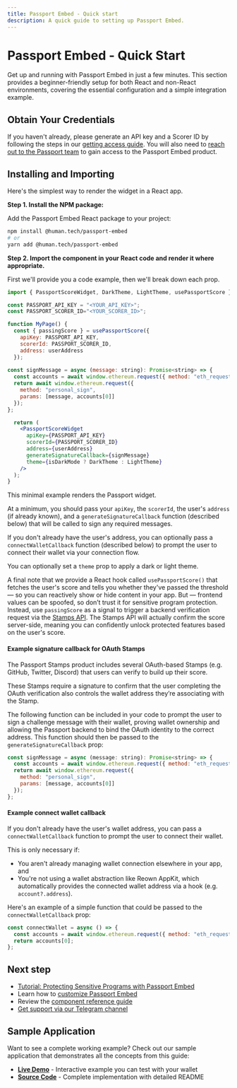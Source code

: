 ```yaml
---
title: Passport Embed - Quick start
description: A quick guide to setting up Passport Embed.
---
```



# Passport Embed - Quick Start

Get up and running with Passport Embed in just a few minutes. This section provides a beginner-friendly setup for both React and non-React environments, covering the essential configuration and a simple integration example.

## Obtain Your Credentials

If you haven't already, please generate an API key and a Scorer ID by following the steps in our [getting access guide](getting-access). You will also need to [reach out to the Passport team](https://tally.so/r/3X81KL) to gain access to the Passport Embed product.

## Installing and Importing

Here's the simplest way to render the widget in a React app. 

**Step 1. Install the NPM package:** 

Add the Passport Embed React package to your project:

```bash
npm install @human.tech/passport-embed
# or
yarn add @human.tech/passport-embed
```

**Step 2. Import the component in your React code and render it where appropriate.** 

First we'll provide you a code example, then we'll break down each prop.

```jsx
import { PassportScoreWidget, DarkTheme, LightTheme, usePassportScore } from "@human.tech/passport-embed";

const PASSPORT_API_KEY = "<YOUR_API_KEY>";
const PASSPORT_SCORER_ID="<YOUR_SCORER_ID>";

function MyPage() {
  const { passingScore } = usePassportScore({
    apiKey: PASSPORT_API_KEY,
    scorerId: PASSPORT_SCORER_ID,
    address: userAddress
  });
  
const signMessage = async (message: string): Promise<string> => {
  const accounts = await window.ethereum.request({ method: "eth_requestAccounts" });
  return await window.ethereum.request({
    method: "personal_sign",
    params: [message, accounts[0]]
  });
};

  return (
    <PassportScoreWidget 
      apiKey={PASSPORT_API_KEY}
      scorerId={PASSPORT_SCORER_ID}
      address={userAddress} 
      generateSignatureCallback={signMessage} 
      theme={isDarkMode ? DarkTheme : LightTheme}
    />
  );
}
```

This minimal example renders the Passport widget. 

At a minimum, you should pass your `apiKey`, the `scorerId`, the user's `address` (if already known), and a `generateSignatureCallback` function (described below) that will be called to sign any required messages. 

If you don't already have the user's address, you can optionally pass a `connectWalletCallback` function (described below) to prompt the user to connect their wallet via your connection flow.

You can optionally set a `theme` prop to apply a dark or light theme.

A final note that we provide a React hook called `usePassportScore()` that fetches the user's score and tells you whether they've passed the threshold — so you can reactively show or hide content in your app. But — frontend values can be spoofed, so don’t trust it for sensitive program protection. Instead, use `passingScore` as a signal to trigger a backend verification request via the [Stamps API](/building-with-passport/stamps/passport-api). The Stamps API will actually confirm the score server-side, meaning you can confidently unlock protected features based on the user's score.


#### Example signature callback for OAuth Stamps

The Passport Stamps product includes several OAuth-based Stamps (e.g. GitHub, Twitter, Discord) that users can verify to build up their score.

These Stamps require a signature to confirm that the user completing the OAuth verification also controls the wallet address they’re associating with the Stamp.

The following function can be included in your code to prompt the user to sign a challenge message with their wallet, proving wallet ownership and allowing the Passport backend to bind the OAuth identity to the correct address. This function should then be passed to the `generateSignatureCallback` prop:

```jsx
const signMessage = async (message: string): Promise<string> => {
  const accounts = await window.ethereum.request({ method: "eth_requestAccounts" });
  return await window.ethereum.request({
    method: "personal_sign",
    params: [message, accounts[0]]
  });
};
```

#### Example connect wallet callback

If you don't already have the user's wallet address, you can pass a `connectWalletCallback` function to prompt the user to connect their wallet. 

This is only necessary if:
* You aren't already managing wallet connection elsewhere in your app, and
* You're not using a wallet abstraction like Reown AppKit, which automatically provides the connected wallet address via a hook (e.g. `account?.address`).

Here's an example of a simple function that could be passed to the `connectWalletCallback` prop:

```jsx
const connectWallet = async () => {
  const accounts = await window.ethereum.request({ method: "eth_requestAccounts" });
  return accounts[0];
};
```


## Next step

* [Tutorial: Protecting Sensitive Programs with Passport Embed](tutorials/protecting-sensitive-programs-with-passport-embed)
* Learn how to [customize Passport Embed](customization)
* Review the [component reference guide](component-reference)
* [Get support via our Telegram channel](https://t.me/+Mcp9RsRV7tVmYjZh)

## Sample Application

Want to see a complete working example? Check out our sample application that demonstrates all the concepts from this guide:

* **[Live Demo](https://passport-sample-embed-demo.vercel.app)** - Interactive example you can test with your wallet
* **[Source Code](https://github.com/passportxyz/passport-sample-embed-demo)** - Complete implementation with detailed README
